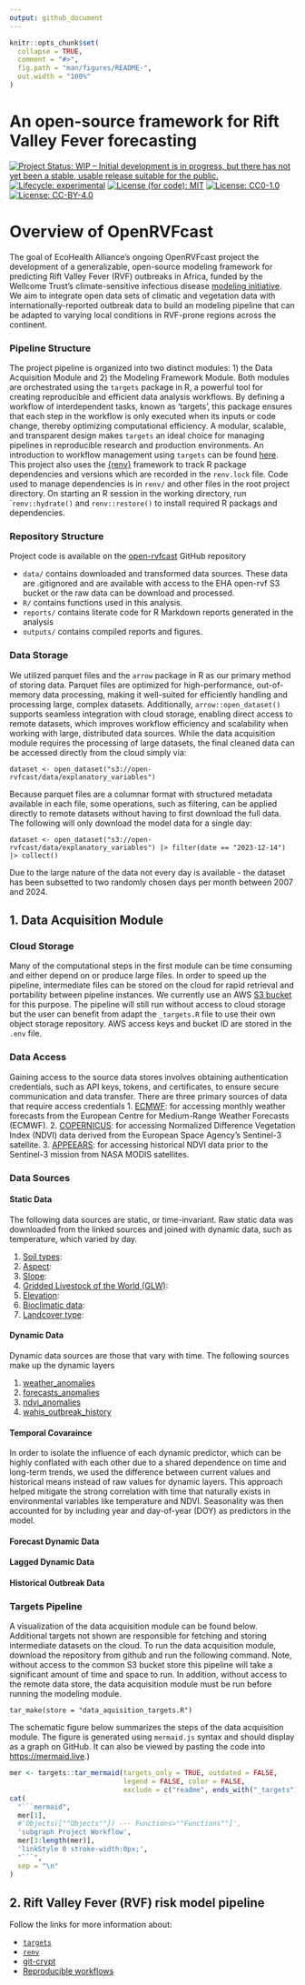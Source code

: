 ```yaml
---
output: github_document
---
```


<!-- README.md is generated from README.Rmd. Please edit that file -->

```r
knitr::opts_chunk$set(
  collapse = TRUE,
  comment = "#>",
  fig.path = "man/figures/README-",
  out.width = "100%"
)
```

# An open-source framework for Rift Valley Fever forecasting

<!-- badges: start -->
[![Project Status: WIP – Initial development is in progress, but there has not yet been a stable, usable release suitable for the public.](https://www.repostatus.org/badges/latest/wip.svg)](https://www.repostatus.org/#wip)
[![Lifecycle: experimental](https://img.shields.io/badge/lifecycle-experimental-orange.svg)](https://lifecycle.r-lib.org/articles/stages.html#experimental)
[![License (for code): MIT](https://img.shields.io/badge/License (for code)-MIT-green.svg)](https://opensource.org/licenses/MIT)
[![License: CC0-1.0](https://img.shields.io/badge/License (for data)-CC0_1.0-lightgrey.svg)](http://creativecommons.org/publicdomain/zero/1.0/)
[![License: CC-BY-4.0](https://img.shields.io/badge/License (for text)-CC_BY_4.0-blue.svg)](http://creativecommons.org/publicdomain/zero/1.0/)
<!-- badges: end -->

# Overview of OpenRVFcast
The goal of EcoHealth Alliance's ongoing OpenRVFcast project the development of a generalizable, open-source modeling framework for predicting Rift Valley Fever (RVF) outbreaks in Africa, funded by the Wellcome Trust's climate-sensitive infectious disease [modeling initiative](https://wellcome.org/news/digital-tools-climate-sensitive-infectious-disease). We aim to integrate open data sets of climatic and vegetation data with internationally-reported outbreak data to build an modeling pipeline that can be adapted to varying local conditions in RVF-prone regions across the continent.

### Pipeline Structure
The project pipeline is organized into two distinct modules: 1) the Data Acquisition Module and 2) the Modeling Framework Module. Both modules are orchestrated using the `targets` package in R, a powerful tool for creating reproducible and efficient data analysis workflows. By defining a workflow of interdependent tasks, known as 'targets', this package ensures that each step in the workflow is only executed when its inputs or code change, thereby optimizing computational efficiency. A modular, scalable, and transparent design makes `targets` an ideal choice for managing pipelines in reproducible research and production environments. An introduction to workflow management using `targets` can be found [here](https://books.ropensci.org/targets/). This project also uses the [{renv}](https://rstudio.github.io/renv/) framework to track R package dependencies and versions which are recorded in the `renv.lock` file. Code used to manage dependencies is in `renv/` and other files in the root project directory.  On starting an R session in the working directory, run ``renv::hydrate()` and `renv::restore()` to install required R packags and dependencies. 

### Repository Structure
Project code is available on the [open-rvfcast](https://github.com/ecohealthalliance/open-rvfcast) GitHub repository

-   `data/` contains downloaded and transformed data sources. These data are .gitignored and are available with access to the EHA open-rvf S3 bucket or the raw data can be download and processed.
-   `R/` contains functions used in this analysis. 
-   `reports/` contains literate code for  R Markdown reports generated in the analysis
-   `outputs/` contains compiled reports and figures.
  
### Data Storage

We utilized parquet files and the `arrow` package in R as our primary method of storing data. Parquet files are optimized for high-performance, out-of-memory data processing, making it well-suited for efficiently handling and processing large, complex datasets. Additionally, `arrow::open_dataset()` supports seamless integration with cloud storage, enabling direct access to remote datasets, which improves workflow efficiency and scalability when working with large, distributed data sources. While the data acquisition module requires the processing of large datasets, the final cleaned data can be accessed directly from the cloud simply via:

```
dataset <- open_dataset("s3://open-rvfcast/data/explanatory_variables")
```

Because parquet files are a columnar format with structured metadata available in each file, some operations, such as filtering, can be applied directly to remote datasets without having to first download the full data. The following will only download the model data for a single day:

```
dataset <- open_dataset("s3://open-rvfcast/data/explanatory_variables") |> filter(date == "2023-12-14") |> collect()
```

Due to the large nature of the data not every day is available - the dataset has been subsetted to two randomly chosen days per month between 2007 and 2024.

## 1. Data Acquisition Module

### Cloud Storage

Many of the computational steps in the first module can be time consuming and either depend on or produce large files. In order to speed up the pipeline, intermediate files can be stored on the cloud for rapid retrieval and portability between pipeline instances. We currently use an AWS [S3 bucket](https://aws.amazon.com/s3/) for this purpose. The pipeline will still run without access to cloud storage but the user can benefit from adapt the `_targets.R` file to use their own object storage repository. AWS access keys and bucket ID are stored in the `.env` file. 

### Data Access

Gaining access to the source data stores involves obtaining authentication credentials, such as API keys, tokens, and certificates, to ensure secure communication and data transfer. There are three primary sources of data that require access credentials
1. [ECMWF](https://www.ecmwf.int/): for accessing monthly weather forecasts from the European Centre for Medium-Range Weather Forecasts (ECMWF).
2. [COPERNICUS](https://dataspace.copernicus.eu/): for accessing Normalized Difference Vegetation Index (NDVI) data derived from the European Space Agency's  Sentinel-3 satellite.
3. [APPEEARS](https://appeears.earthdatacloud.nasa.gov/api/): for accessing historical NDVI data prior to the Sentinel-3 mission from NASA MODIS satellites.

### Data Sources

#### Static Data

The following data sources are static, or time-invariant. Raw static data was downloaded from the linked sources and joined with dynamic data, such as temperature, which varied by day. 

1. [Soil types]():
2. [Aspect]():
3. [Slope]():
4. [Gridded Livestock of the World (GLW)](): 
5. [Elevation]():
6. [Bioclimatic data]():
7. [Landcover type]():

#### Dynamic Data

Dynamic data sources are those that vary with time. The following sources make up the dynamic layers

1. [weather_anomalies]()
2. [forecasts_anomalies]()
3. [ndvi_anomalies]()
4. [wahis_outbreak_history]()

#### Temporal Covaraince

In order to isolate the influence of each dynamic predictor, which can be highly conflated with each other due to a shared dependence on time and long-term trends, we used the difference between current values and historical means instead of raw values for dynamic layers. This approach helped mitigate the strong correlation with time that naturally exists in environmental variables like temperature and NDVI. Seasonality was then accounted for by including year and day-of-year (DOY) as predictors in the model. 

#### Forecast Dynamic Data


#### Lagged Dynamic Data




#### Historical Outbreak Data




### Targets Pipeline

A visualization of the data acquisition module can be found below. Additional targets not shown are responsible for fetching and storing intermediate datasets on the cloud. To run the data acquisition module, download the repository from github and run the following command. Note, without access to the common S3 bucket store this pipeline will take a significant amount of time and space to run. In addition, without access to the remote data store, the data acquisition module must be run before running the modeling module.

```
tar_make(store = "data_aquisition_targets.R")
```

The schematic figure below summarizes the steps of the data acquisition module. The figure is generated using `mermaid.js` syntax and should display as a graph on GitHub.  It can also be viewed by pasting the code into <https://mermaid.live>.)

```r
mer <- targets::tar_mermaid(targets_only = TRUE, outdated = FALSE, 
                            legend = FALSE, color = FALSE, 
                            exclude = c("readme", ends_with("_targets")))
cat(
  "```mermaid",
  mer[1], 
  #'Objects([""Objects""]) --- Functions>""Functions""]',
  'subgraph Project Workflow',
  mer[3:length(mer)],
  'linkStyle 0 stroke-width:0px;',
  "```",
  sep = "\n"
)
```


## 2. Rift Valley Fever (RVF) risk model pipeline


Follow the links for more information about:

- [`targets`](https://ecohealthalliance.github.io/eha-ma-handbook/3-projects.html#targets)
- [`renv`](https://ecohealthalliance.github.io/eha-ma-handbook/3-projects.html#package-management-with-renv)  
- [git-crypt](https://ecohealthalliance.github.io/eha-ma-handbook/16-encryption.html)
- [Reproducible workflows](https://github.com/ecohealthalliance/building-blocks-of-reproducibility)

